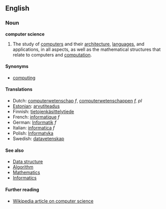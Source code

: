 ==English==
===Noun===
'''computer science'''

# The study of [[computer]]s and their [[computer architecture|architecture]], [[computer language|languages]], and applications, in all aspects, as well as the mathematical structures that relate to computers and [[computation]].

====Synonyms====
*[[computing]]

====Translations====
*Dutch: [[computerwetenschap]] ''f'', [[computerwetenschappen]] ''f, pl''
*[[Estonian]]: [[arvutiteadus]]
*Finnish: [[tietojenkäsittelytiede]]
*French: [[informatique]] ''f''
*German: [[Informatik]] ''f''
*Italian: [[informatica]] ''f''
*Polish: [[Informatyka]]
*Swedish: [[datavetenskap]]

====See also====

* [[Data structure]]
* [[Algorithm]]
* [[Mathematics]]
* [[Informatics]]

====Further reading====

* [[w:Computer science|Wikipedia article on computer science]]